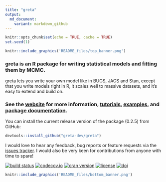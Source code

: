 ```yaml
---
title: "greta"
output:
  md_document:
    variant: markdown_github
---
```


```r
knitr::opts_chunk$set(echo = TRUE, cache = TRUE)
set.seed(1)
```

```r
knitr::include_graphics('README_files/top_banner.png')
```

### greta is an R package for writing statistical models and fitting them by MCMC.

greta lets you write your own model like in BUGS, JAGS and Stan, except that you write models right in R, it scales well to massive datasets, and it's easy to extend and build on.

### See the [website](https://greta-dev.github.io/greta/) for more information,  [tutorials](https://greta-dev.github.io/greta/get_started.html), [examples](https://greta-dev.github.io/greta/example_models.html), and [package documentation](https://greta-dev.github.io/greta/reference-index.html).

You can install the current release version of the package (0.2.5) from GitHub:
```r
devtools::install_github("greta-dev/greta")
```

I would love to hear any feedback, bug reports or feature requests via the [issues tracker](https://github.com/greta-dev/greta/issues). I would also be very keen for contributions from anyone with time to spare!


[![build status](https://travis-ci.org/greta-dev/greta.svg?branch=master)](https://travis-ci.org/greta-dev/greta)
[![codecov.io](https://codecov.io/github/greta-dev/greta/coverage.svg?branch=master)](https://codecov.io/github/greta-dev/greta?branch=master)
[![cran version](http://www.r-pkg.org/badges/version/greta)](https://cran.rstudio.com/web/packages/greta)
[![license](https://img.shields.io/badge/License-Apache%202.0-blue.svg)](https://opensource.org/licenses/Apache-2.0)
[![doi](https://zenodo.org/badge/73758247.svg)](https://zenodo.org/badge/latestdoi/73758247)
```r
knitr::include_graphics('README_files/bottom_banner.png')
```
